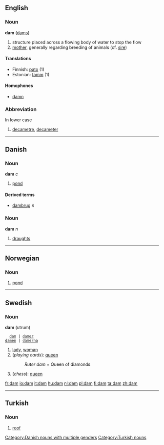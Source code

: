 ==English==
===Noun===
'''dam''' ([[dams]])

# structure placed across a flowing body of water to stop the flow
# [[mother]], generally regarding breeding of animals (cf. [[sire]])

====Translations====
*Finnish: [[pato]] (1)
*Estonian: [[tamm]] (1)

====Homophones====
*[[damn]]

===Abbreviation===
In lower case

# [[decametre]], [[decameter]]

----
==Danish==
===Noun===
'''dam''' ''c''

# [[pond]]

====Derived terms====
*[[dambrug]] ''n''

===Noun===
'''dam''' ''n''

# [[draughts]]

----
==Norwegian==
===Noun===
{{no-noun-m1|damm}}
#[[pond]]

----
==Swedish==
===Noun===
'''dam''' (utrum)
   [[dam]] | [[damer]]
 [[damen]] | [[damerna]]

#[[lady]], [[woman]]
#(''playing cards''): [[queen]]
#:''Ruter dam'' = Queen of diamonds
#(''chess''): [[queen]]

[[Category:Danish nouns with multiple genders]]

[[fr:dam]]
[[io:dam]]
[[it:dam]]
[[hu:dam]]
[[nl:dam]]
[[pl:dam]]
[[fi:dam]]
[[ta:dam]]
[[zh:dam]]
----

==Turkish==

=== Noun ===

#[[roof]]

[[Category:Turkish nouns]]